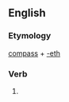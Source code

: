 ==English==

===Etymology===
[[compass]] + [[-eth]]

===Verb===
{{infl|en|verb form}}

# {{archaic third-person singular of|compass}}